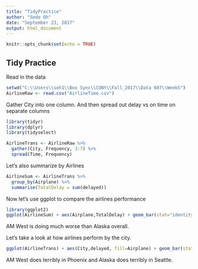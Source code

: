 ```yaml
---
title: "TidyPractice"
author: "Sedo Oh"
date: "September 23, 2017"
output: html_document
---
```


```r
knitr::opts_chunk$set(echo = TRUE)
```

## Tidy Practice

Read in the data

```r
setwd("C:\\Users\\soh1\\Box Sync\\CUNY\\Fall_2017\\Data 607\\Week5")
AirlineRaw <- read.csv("AirlineTime.csv")
```

Gather City into one column. And then spread out delay vs on time on separate columns

```r
library(tidyr)
library(dplyr)
library(tidyselect)

AirlineTrans <- AirlineRaw %>%
  gather(City, Frequency, 3:7) %>%
  spread(Time, Frequency)
```

Let's also summarize by Airlines
```r
AirlineSum <- AirlineTrans %>%
  group_by(Airplane) %>%
  summarise(TotalDelay = sum(delayed))
```

Now let's use ggplot to compare the airlines performance
```r
library(ggplot2)
ggplot(AirlineSum) + aes(Airplane,TotalDelay) + geom_bar(stat="identity", position=position_dodge())

```

AM West is doing much worse than Alaska overall.

Let's take a look at how airlines perform by the city.
```r
ggplot(AirlineTrans) + aes(City,delayed, fill=Airplane) + geom_bar(stat="identity", position=position_dodge())

```

AM West does terribly in Phoenix and Alaska does terribly in Seattle.  
